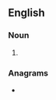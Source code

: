 ==English==

===Noun===
{{head|en|noun plural form}}

# {{plural of|enactor|lang=en}}

===Anagrams===
* {{l|en|ancestor}}